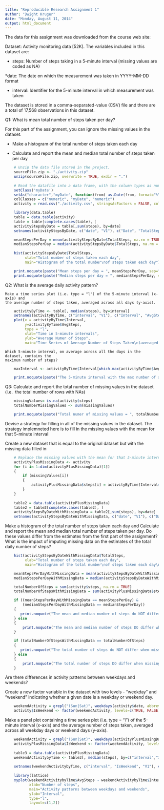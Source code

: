 ```yaml
---
title: "Reproducible Research Assignment 1"
author: "Dwight Kruger"
date: "Monday, August 11, 2014"
output: html_document
---
```


The data for this assignment was downloaded from the course web site:

Dataset: Activity monitoring data [52K]. The variables included in this dataset are:

* steps: Number of steps taking in a 5-minute interval (missing values are coded as NA)

*date: The date on which the measurement was taken in YYYY-MM-DD format

* interval: Identifier for the 5-minute interval in which measurement was taken

The dataset is stored in a comma-separated-value (CSV) file and there are a total of 17,568 observations in this dataset.


  
Q1: What is mean total number of steps taken per day?

For this part of the assignment, you can ignore the missing values in the dataset.

* Make a histogram of the total number of steps taken each day

* Calculate and report the mean and median total number of steps taken per day

```r
    # Unzip the data file stored in the project.
    sourceFile.zip <- "./activity.zip"    
    unzip(sourceFile.zip, overwrite = TRUE, exdir = ".")
    
    # Read the datafile into a data frame, with the column types as numeric, date, numeric
    setClass('myDate') 
    setAs("character","myDate", function(from) as.Date(from, format="%Y-%m-%d") )    
    colClasses = c("numeric", "myDate", "numeric")
    activity = read.csv("./activity.csv", stringsAsFactors = FALSE, colClasses = colClasses)

```

```r
    library(data.table)
    table = data.table(activity)
    table = table[complete.cases(table), ]
    activityStepsByDate = table[,sum(steps), by=date]
    setnames(activityStepsByDate, c("date", "V1"), c("Date", "TotalSteps"))

    meanStepsPerDay = mean(activityStepsByDate$TotalSteps, na.rm = TRUE)
    medianStepsPerDay = median(activityStepsByDate$TotalSteps, na.rm = TRUE)
    
    hist(activityStepsByDate$TotalSteps, 
         xlab="Total number of steps taken each day",
         main="Histogram of the total number\nof steps taken each day")

    print.noquote(paste("Mean steps per day = ", meanStepsPerDay, sep=""))
    print.noquote(paste("Median steps per day = ", medianStepsPerDay, sep=""))
```

Q2: What is the average daily activity pattern?

    Make a time series plot (i.e. type = "l") of the 5-minute interval (x-axis) and 
    the average number of steps taken, averaged across all days (y-axis). 
    
```r
    activityByTime <- table[, median(steps), by=interval]
    setnames(activityByTime, c("interval", "V1"), c("Interval", "AvgSteps"))
    plot(x = activityByTime$Interval, 
         y=activityByTime$AvgSteps, 
         type = "l",
         xlab="Time in 5-minute intervals",
         ylab="Average Numer of Steps",
         main="Time Series of Average Number of Steps Taken\n(averaged Across all days)")
```

    Which 5-minute interval, on average across all the days in the dataset, contains the 
    maximum number of steps?

```r
    maxInterval <- activityByTime$Interval[which.max(activityByTime$AvgSteps)]

    print.noquote(paste("The 5-minute interval with the max number of steps is interval ", maxInterval, sep=""))

```

Q3: Calculate and report the total number of missing values in the dataset (i.e. 
the total number of rows with NAs)

```r
    missingValues= is.na(activity$steps)
    totalNumberMissingValues <- sum(missingValues)

    print.noquote(paste("Total numer of missing values = ", totalNumberMissingValues, sep=""))

```

Devise a strategy for filling in all of the missing values in the dataset. The strategy
implemneted here is to fill in the missing values with the mean for that 5-minute interval

Create a new dataset that is equal to the original dataset but with the missing 
data filled in

```r
    
    # Replace the missing values with the mean for that 5-minute interval
    activityPlusMissingData <- activity
    for (i in 1:dim(activityPlusMissingData)[1])
    {
        if (missingValues[i])
        {
            activityPlusMissingData$steps[i] = activityByTime[Interval==activityPlusMissingData[i,]$interval, ]$AvgSteps
        }
    }
    
    table2 = data.table(activityPlusMissingData)
    table2 = table2[complete.cases(table2), ]
    activityStepsByDateWithMissingData = table2[,sum(steps), by=date]
    setnames(activityStepsByDateWithMissingData, c("date", "V1"), c("Date", "TotalSteps"))
```

Make a histogram of the total number of steps taken each day and Calculate and report 
the mean and median total number of steps taken per day. Do these values differ from 
the estimates from the first part of the assignment? What is the impact of imputing 
missing data on the estimates of the total daily number of steps?

```r
    hist(activityStepsByDateWithMissingData$TotalSteps, 
         xlab="Total number of steps taken each day",
         main="Histogram of the total number\nof steps taken each day\n(missing values replaced with mean for that 5-minute interval)")

    meanStepsPerDayWithMissingData = mean(activityStepsByDateWithMissingData$TotalSteps, na.rm = TRUE)
    medianStepsPerDayWithMissingData = median(activityStepsByDateWithMissingData$TotalSteps, na.rm = TRUE)

    totalNumberOfSteps = sum(activity$steps, na.rm = TRUE)
    totalNumberOfStepsWithMissingData = sum(activityPlusMissingData$steps, na.rm = TRUE)

    if ((meanStepsPerDayWithMissingData == meanStepsPerDay) &
        (medianStepsPerDayWithMissingData == medianStepsPerDay))    
    {
       print.noquote("The mean and median number of steps do NOT differ when missing values are replaced")
    } else 
    {
        print.noquote("The mean and median number of steps DO differ when missing values are replaced")
    }

    if (totalNumberOfStepsWithMissingData == totalNumberOfSteps)   
    {
       print.noquote("The total number of steps do NOT differ when missing values are replaced")
    } else 
    {
        print.noquote("The total number of steps DO differ when missing values are replaced")
    }
```

Are there differences in activity patterns between weekdays and weekends?

Create a new factor variable in the dataset with two levels - "weekday" and "weekend" indicating whether a given date is a weekday or weekend day.

```r
    weekendActivity = grepl("(Sun|Sat)", weekdays(activity$date, abbreviate=TRUE))
    activity$IsWeekend <- factor(weekendActivity, levels=c(TRUE, FALSE), labels=c("Weekend", "Weekday"))

```

Make a panel plot containing a time series plot (i.e. type = "l") of the 5-minute interval (x-axis) and the average number of steps taken, averaged across all weekday days or weekend days (y-axis).

```r
    weekendActivity = grepl("(Sun|Sat)", weekdays(activityPlusMissingData$date, abbreviate=TRUE))
    activityPlusMissingData$IsWeekend <- factor(weekendActivity, levels=c(TRUE, FALSE), labels=c("Weekend", "Weekday"))
    
    table3 = data.table(activityPlusMissingData)
    weekendActivitybyTime <- table3[, median(steps), by=c("interval","IsWeekend")]
    
    setnames(weekendActivitybyTime, c("interval", "IsWeekend", "V1"), c("Interval", "IsWeekend", "AvgSteps"))    
    
    library(lattice)
    xyplot(weekendActivitybyTime$AvgSteps ~ weekendActivitybyTime$Interval | weekendActivitybyTime$IsWeekend, 
           xlab="Number of steps",
           main="Activity patterns between weekdays and weekends",
           ylab="Interval",
           type="l",
           layout=c(1,2))

```